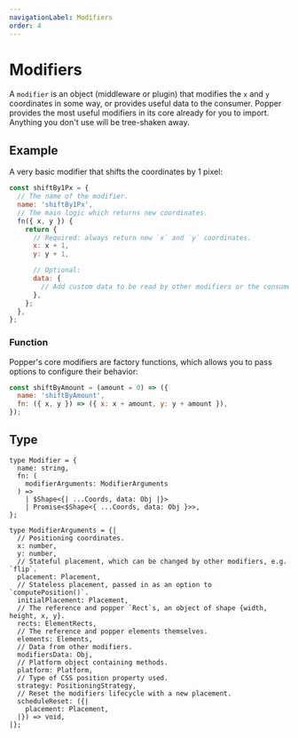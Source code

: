 ```yaml
---
navigationLabel: Modifiers
order: 4
---
```


# Modifiers

A `modifier` is an object (middleware or plugin) that modifies the `x` and `y`
coordinates in some way, or provides useful data to the consumer. Popper
provides the most useful modifiers in its core already for you to import.
Anything you don't use will be tree-shaken away.

## Example

A very basic modifier that shifts the coordinates by 1 pixel:

```js
const shiftBy1Px = {
  // The name of the modifier.
  name: 'shiftBy1Px',
  // The main logic which returns new coordinates.
  fn({ x, y }) {
    return {
      // Required: always return new `x` and `y` coordinates.
      x: x + 1,
      y: y + 1,

      // Optional:
      data: {
        // Add custom data to be read by other modifiers or the consumer.
      },
    };
  },
};
```

### Function

Popper's core modifiers are factory functions, which allows you to pass options
to configure their behavior:

```js
const shiftByAmount = (amount = 0) => ({
  name: 'shiftByAmount',
  fn: ({ x, y }) => ({ x: x + amount, y: y + amount }),
});
```

## Type

```flow
type Modifier = {
  name: string,
  fn: (
    modifierArguments: ModifierArguments
  ) =>
    | $Shape<{| ...Coords, data: Obj |}>
    | Promise<$Shape<{ ...Coords, data: Obj }>>,
};

type ModifierArguments = {|
  // Positioning coordinates.
  x: number,
  y: number,
  // Stateful placement, which can be changed by other modifiers, e.g. `flip`.
  placement: Placement,
  // Stateless placement, passed in as an option to `computePosition()`.
  initialPlacement: Placement,
  // The reference and popper `Rect`s, an object of shape {width, height, x, y}.
  rects: ElementRects,
  // The reference and popper elements themselves.
  elements: Elements,
  // Data from other modifiers.
  modifiersData: Obj,
  // Platform object containing methods.
  platform: Platform,
  // Type of CSS position property used.
  strategy: PositioningStrategy,
  // Reset the modifiers lifecycle with a new placement.
  scheduleReset: ({|
    placement: Placement,
  |}) => void,
|};
```
